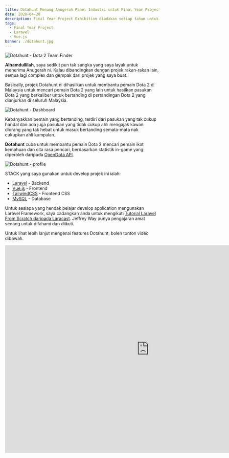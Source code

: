 ```yaml
---
title: Dotahunt Menang Anugerah Panel Industri untuk Final Year Project Exhibition UiTM Jasin 2020
date: 2020-04-28
description: Final Year Project Exhibition diadakan setiap tahun untuk pelajar ijazah sarjana muda. Saya salah seorang penerima Anugerah.
tags:
  - Final Year Project
  - Laravel
  - Vue.js
banner: ./dotahunt.jpg
---
```



![Dotahunt - Dota 2 Team Finder](./dotahunt.jpg "Dotahunt")

__Alhamdullilah__, saya sedikit pun tak sangka yang saya layak untuk menerima Anugerah ni.
Kalau dibandingkan dengan projek rakan-rakan lain, semua lagi complex dan gempak dari projek yang saya buat.

Basically, projek Dotahunt ni dihasilkan untuk membantu pemain Dota 2 di Malaysia untuk mencari pemain Dota 2 yang lain untuk hasilkan 
pasukan Dota 2 yang berkaliber untuk bertanding di pertandingan Dota 2 yang dianjurkan di seluruh Malaysia.

![Dotahunt - Dashboard](./dashboard.png)

Kebanyakkan pemain yang bertanding, terdiri 
dari pasukan yang tak cukup handal dan ada juga pasukan yang tidak cukup ahli mengajak kawan diorang yang tak hebat untuk masuk bertanding 
semata-mata nak cukupkan ahli kumpulan. 

__Dotahunt__ cuba untuk membantu pemain Dota 2 mencari pemain ikot kemahuan dan cita rasa pencari, berdasarkan statistik in-game yang diperoleh 
daripada [OpenDota API](https://docs.opendota.com).

![Dotahunt - profile](./profile.png)

STACK yang saya gunakan untuk develop projek ini ialah:
- [Laravel](https://laravel.com) - Backend
- [Vue.js](https://vuejs.org) - Frontend
- [TailwindCSS](https://tailwindcss.com) - Frontend CSS
- [MySQL](https://www.mysql.com) - Database

Untuk sesiapa yang hendak belajar develop application mengunakan Laravel Framework, saya cadangkan 
anda untuk mengikuti [Tutorial Laravel From Scratch daripada Laracast](https://laracasts.com/series/laravel-6-from-scratch).
Jeffrey Way punya pengajaran amat senang untuk difahami dan diikuti.


Untuk lihat lebih lanjut mengenai features Dotahunt, boleh tonton video dibawah.
<iframe src="https://player.vimeo.com/video/412332132" width="940" height="680" frameborder="0" allow="autoplay; fullscreen" allowfullscreen></iframe>



